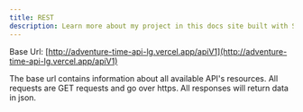 ```yaml
---
title: REST
description: Learn more about my project in this docs site built with Starlight.
---
```


Base Url: [http://adventure-time-api-lg.vercel.app/apiV1](http://adventure-time-api-lg.vercel.app/apiV1)

The base url contains information about all available API's resources. All requests are GET requests and go over https. All responses will return data in json.